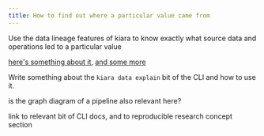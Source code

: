 ```yaml
---
title: How to find out where a particular value came from
---
```


Use the data lineage features of kiara to know exactly what source data and operations led to a particular value

[here's something about it](https://dharpa.org/kiara.documentation/latest/usage/getting_started/#side-note-investigating-the-graph-value-lineage), [and some more](https://dharpa.org/kiara.documentation/latest/workshop/workshop/#recording-and-tracing-our-data)

Write something about the `kiara data explain` bit of the CLI and how to use it.

is the graph diagram of a pipeline also relevant here?

link to relevant bit of CLI docs, and to reproducible research concept section
